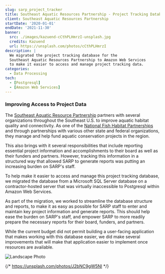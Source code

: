 ```yaml
---
slug: sarp_project_tracker
title: Southeast Aquatic Resources Partnership - Project Tracking Database
client: Southeast Aquatic Resources Partnership
startDate: '2020-01-01'
endDate: '2021-11-30'
banner:
  src: ./images/kazuend-cCthPLHmrzI-unsplash.jpg
  credits: Kazuend
  url: https://unsplash.com/photos/cCthPLHmrzI
description: |
  We migrated the project tracking database for the
  Southeast Aquatic Resources Partnership to Amazon Web Services
  to make it easier to access and manage project tracking data.
categories:
  - Data Processing
tech:
  - [Postgresql]
  - [Amazon Web Services]
---
```


### Improving Access to Project Data

The [Southeast Aquatic Resource Partnership](https://southeastaquatics.net/)
partners with several organizations throughout the Southeast U.S. to
improve aquatic habitat quality and connectivity. As one of the
[National Fish Habitat Partnerships](http://www.fishhabitat.org/) and
through partnerships with various other state and federal organizations,
they manage and help fund aquatic conservation projects in the region.

This also brings with it several responsibilities that include reporting
essential project information and accomplishments to their board as well
as their funders and partners. However, tracking this information in a
structured way that allowed SARP to generate reports was putting an
increasing burden on SARP's staff.

To help make it easier to access and manage this project tracking database,
we migrated the database from a Microsoft SQL Server database on a
contractor-hosted server that was virtually inaccessible to Postgresql
within Amazon Web Services.

As part of the migration, we worked to streamline the database structure
and reports, to make it as easy as possible for SARP staff to enter and
maintain key project information and generate reports. This should
help ease the burden on SARP's staff, and empower SARP to more readily
prepare the necessary reports for their board, funders, and partners.

While the current budget did not permit building a user-facing
application that makes working with this database easier, we did
make several improvements that will make that application easier to
implement once resources are available.

![Landscape Photo](./images/carl-cerstrand-J2bNC9gW5NI-unsplash.jpg 'Photo by Carl Cerstrand on Unsplash')

{/* https://unsplash.com/photos/J2bNC9gW5NI */}
